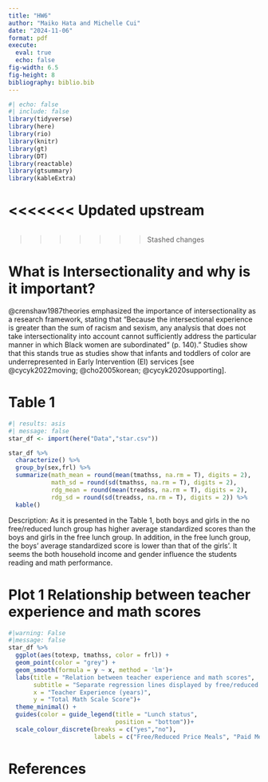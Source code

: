 ```yaml
---
title: "HW6"
author: "Maiko Hata and Michelle Cui"
date: "2024-11-06"
format: pdf
execute:
  eval: true
  echo: false
fig-width: 6.5
fig-height: 8
bibliography: biblio.bib
---
```


```r
#| echo: false
#| include: false
library(tidyverse)
library(here)
library(rio)
library(knitr)
library(gt)
library(DT)
library(reactable)
library(gtsummary)
library(kableExtra)
```
<<<<<<< Updated upstream
=======

```r



```
>>>>>>> Stashed changes

# What is Intersectionality and why is it important?

@crenshaw1987theories emphasized the importance of intersectionality as a research framework, stating that “Because the intersectional experience is greater than the sum of racism and sexism, any analysis that does not take intersectionality into account cannot sufficiently address the particular manner in which Black women are subordinated” (p. 140)." Studies show that this stands true as studies show that infants and toddlers of color are underrepresented in Early Intervention (EI) services [see @cycyk2022moving; @cho2005korean; @cycyk2020supporting].


# Table 1
```r
#| results: asis
#| message: false
star_df <- import(here("Data","star.csv"))

star_df %>% 
  characterize() %>% 
  group_by(sex,frl) %>% 
  summarize(math_mean = round(mean(tmathss, na.rm = T), digits = 2),
            math_sd = round(sd(tmathss, na.rm = T), digits = 2),
            rdg_mean = round(mean(treadss, na.rm = T), digits = 2),
            rdg_sd = round(sd(treadss, na.rm = T), digits = 2)) %>% 
  kable()

```

Description: As it is presented in the Table 1, both boys and girls in the no free/reduced lunch group has higher average standardized scores than the boys and girls in the free lunch group. In addition, in the free lunch group, the boys' average standardized score is lower than that of the girls'. It seems the both household income and gender influence the students reading and math performance.

# Plot 1 Relationship between teacher experience and math scores
```r
#|warning: False
#|message: false
star_df %>% 
  ggplot(aes(totexp, tmathss, color = frl)) +
  geom_point(color = "grey") +
  geom_smooth(formula = y ~ x, method = 'lm')+
  labs(title = "Relation between teacher experience and math scores",
       subtitle = "Separate regression lines displayed by free/reduced price lunch status",
       x = "Teacher Experience (years)",
       y = "Total Math Scale Score")+
  theme_minimal() +
  guides(color = guide_legend(title = "Lunch status",
                              position = "bottom"))+
  scale_colour_discrete(breaks = c("yes","no"),
                        labels = c("Free/Reduced Price Meals", "Paid Meals"))

```


\newpage

# References

